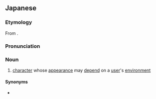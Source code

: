 ==Japanese==
{{wikipedia|lang=ja}}
{{ja-kanjitab|き|しゅ|い|ぞん|もん|k5=も|じ}}

===Etymology===
From {{compound|ja|機種|依存|文字|tr1=kishu|tr2=izon|tr3=moji|t1=type of device|t2=dependent|t3=character}}.

===Pronunciation===
{{ja-pron|きしゅ いぞん もじ}}

===Noun===
{{ja-noun|きしゅ いぞん もじ}}

# {{lb|ja|computing}} [[character]] whose [[appearance]] may [[depend]] on a [[user]]'s [[environment]]

====Synonyms====
* {{ja-r|環境依存文字|きしゅ いぞん もじ}}
